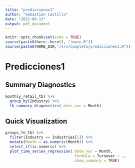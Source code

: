 ```yaml
---
title: "predicciones1"
author: "Sebastian Castillo"
date: "2022-09-13"
output: pdf_document
---
```


```r
knitr::opts_chunk$set(echo = TRUE)
source(paste0(here::here(), "/main.R"))
source(paste0(HOME_DIR,"/src/completo/predicciones1.R"))
```

# Predicciones1

##  Summary Diagnostics

```r
monthly_retail_tbl %>%
  group_by(Industry) %>%
  tk_summary_diagnostics(.date_var = Month)
```

## Quick Visualization 

```r
groups_fe_tbl %>% 
  filter(Industry == Industries[1]) %>%
  mutate(Month = as.numeric(Month)) %>% 
  select_if(is.numeric) %>% 
  plot_time_series_regression(.date_var = Month, 
                              .formula = Turnover ~ .,
                              .show_summary = TRUE)
```

